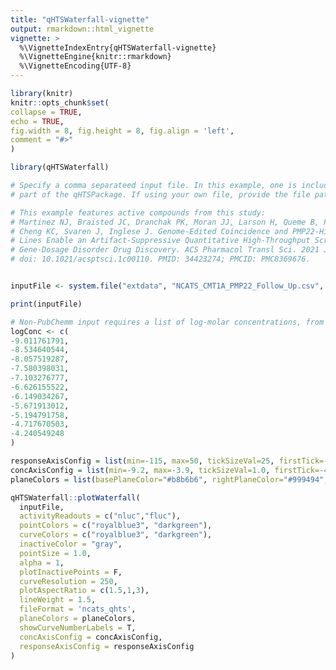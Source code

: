 ```yaml
---
title: "qHTSWaterfall-vignette"
output: rmarkdown::html_vignette
vignette: >
  %\VignetteIndexEntry{qHTSWaterfall-vignette}
  %\VignetteEngine{knitr::rmarkdown}
  %\VignetteEncoding{UTF-8}
---
```


```r
library(knitr)
knitr::opts_chunk$set(
collapse = TRUE,
echo = TRUE,
fig.width = 8, fig.height = 8, fig.align = 'left',
comment = "#>"
)
```

```r
library(qHTSWaterfall)

# Specify a comma separateed input file. In this example, one is included as 
# part of the qHTSPackage. If using your own file, provide the file path here.

# This example features active compounds from this study:
# Martinez NJ, Braisted JC, Dranchak PK, Moran JJ, Larson H, Queme B, Pak E, Dutra A, Rai G, 
# Cheng KC, Svaren J, Inglese J. Genome-Edited Coincidence and PMP22-HiBiT Fusion Reporter Cell 
# Lines Enable an Artifact-Suppressive Quantitative High-Throughput Screening Strategy for PMP22
# Gene-Dosage Disorder Drug Discovery. ACS Pharmacol Transl Sci. 2021 Jun 10;4(4):1422-1436.
# doi: 10.1021/acsptsci.1c00110. PMID: 34423274; PMCID: PMC8369676.


inputFile <- system.file("extdata", "NCATS_CMT1A_PMP22_Follow_Up.csv", package="qHTSWaterfall")

print(inputFile)

# Non-PubChemm input requires a list of log-molar concentrations, from low to high #concentration.
logConc <- c(
-9.011761791,
-8.534640544,
-8.057519287,
-7.580398031,
-7.103276777,
-6.626155522,
-6.149034267,
-5.671913012,
-5.194791758,
-4.717670503,
-4.240549248
)

responseAxisConfig = list(min=-115, max=50, tickSizeVal=25, firstTick=-100)
concAxisConfig = list(min=-9.2, max=-3.9, tickSizeVal=1.0, firstTick=-4)
planeColors = list(basePlaneColor="#b8b6b6", rightPlaneColor="#999494", leftPlaneColor="#6e6868")

qHTSWaterfall::plotWaterfall(
  inputFile,
  activityReadouts = c("nluc","fluc"),
  pointColors = c("royalblue3", "darkgreen"),
  curveColors = c("royalblue3", "darkgreen"),
  inactiveColor = "gray",
  pointSize = 1.0,
  alpha = 1,
  plotInactivePoints = F,
  curveResolution = 250,
  plotAspectRatio = c(1.5,1,3),
  lineWeight = 1.5,
  fileFormat = 'ncats_qhts',
  planeColors = planeColors,
  showCurveNumberLabels = T,
  concAxisConfig = concAxisConfig,
  responseAxisConfig = responseAxisConfig
)
```
